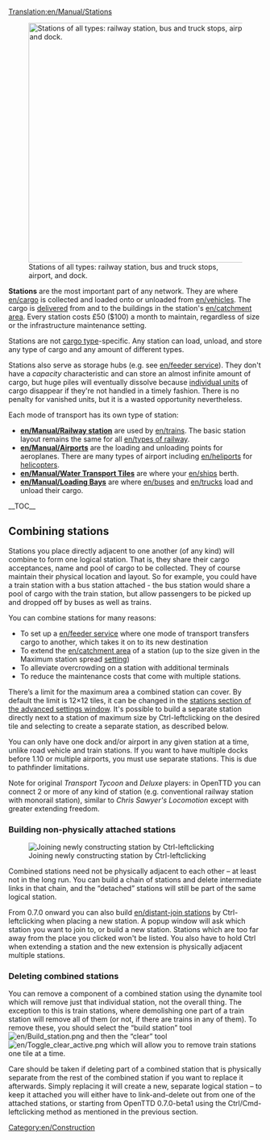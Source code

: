 [[Translation:en/Manual/Stations]]

[[File:en/Stations.png|right|476px|thumb|Stations of all types: railway station, bus and truck stops, airport, and dock.]]

'''Stations''' are the most important part of any network. They are where [[en/cargo]] is collected and loaded onto or unloaded from [[en/vehicles]]. The cargo is [[en/Manual/Production delivery|delivered]] from and to the buildings in the station's [[en/catchment area]]. Every station costs £50 ($100) a month to maintain, regardless of size or the infrastructure maintenance setting.

Stations are not [[:Category:en/Cargo|cargo type]]-specific. Any station can load, unload, and store any type of cargo and any amount of different types.

Stations also serve as storage hubs (e.g. see [[en/feeder service]]). They don't have a ''capacity'' characteristic and can store an almost infinite amount of cargo, but huge piles will eventually dissolve because [[en/cargo|individual units]] of cargo disappear if they're not handled in a timely fashion. There is no penalty for vanished units, but it is a wasted opportunity nevertheless.

Each mode of transport has its own type of station:
*'''[[en/Manual/Railway station]]''' are used by [[en/trains]].  The basic station layout remains the same for all [[en/types of railway]].
*'''[[en/Manual/Airports]]''' are the loading and unloading points for aeroplanes. There are many types of airport including [[en/heliport]]s for [[:Category:en/Helicopters|helicopters]].
*'''[[en/Manual/Water Transport Tiles]]''' are where your [[en/ships]] berth.
*'''[[en/Manual/Loading Bays]]''' are where [[en/buses]] and [[en/trucks]] load and unload their cargo.

__TOC__

==Combining stations==
Stations you place directly adjacent to one another (of any kind) will combine to form one logical station.  That is, they share their cargo acceptances, name and pool of cargo to be collected.  They of course maintain their physical location and layout. So for example, you could have a train station with a bus station attached - the bus station would share a pool of cargo with the train station, but allow passengers to be picked up and dropped off by buses as well as trains.

You can combine stations for many reasons:
*To set up a [[en/feeder service]] where one mode of transport transfers cargo to another, which takes it on to its new destination
*To extend the [[en/catchment area]] of a station (up to the size given in the Maximum station spread [[en/Archive/Manual/Settings/Advanced Settings|setting]])
*To alleviate overcrowding on a station with additional terminals
*To reduce the maintenance costs that come with multiple stations.

There’s a limit for the maximum area a combined station can cover. By default the limit is 12&times;12 tiles, it can be changed in the [[en/Archive/Manual/Settings/Advanced Settings/Stations#Max station spread|stations section of the advanced settings window]]. It's possible to build a separate station directly next to a station of maximum size by Ctrl-leftclicking on the desired tile and selecting to create a separate station, as described below.

You can only have one dock and/or airport in any given station at a time, unlike road vehicle and train stations. If you want to have multiple docks before 1.10 or multiple airports, you must use separate stations. This is due to pathfinder limitations.

Note for original ''Transport Tycoon'' and ''Deluxe'' players: in OpenTTD you can connect 2 or more of any kind of station (e.g. conventional railway station with monorail station), similar to ''Chris Sawyer's Locomotion'' except with greater extending freedom.

===Building non-physically attached stations===
[[File:en/Join station leftclick.png|thumb|Joining newly constructing station by Ctrl-leftclicking]]

Combined stations need not be physically adjacent to each other – at least not in the long run.  You can build a chain of stations and delete intermediate links in that chain, and the “detached” stations will still be part of the same logical station.

From 0.7.0 onward you can also build [[en/distant-join stations]] by Ctrl-leftclicking when placing a new station. A popup window will ask which station you want to join to, or build a new station. Stations which are too far away from the place you clicked won't be listed. You also have to hold Ctrl when extending a station and the new extension is physically adjacent multiple stations.

===Deleting combined stations===
You can remove a component of a combined station using the dynamite tool which will remove just that individual station, not the overall thing. The exception to this is train stations, where demolishing one part of a train station will remove all of them (or not, if there are trains in any of them). To remove these, you should select the “build station” tool [[File:en/Build station.png]] and then the “clear” tool [[File:en/Toggle clear active.png]] which will allow you to remove train stations one tile at a time.

Care should be taken if deleting part of a combined station that is physically separate from the rest of the combined station if you want to replace it afterwards.  Simply replacing it will create a new, separate logical station – to keep it attached you will either have to link-and-delete out from one of the attached stations, or starting from OpenTTD 0.7.0-beta1 using the Ctrl/Cmd-leftclicking method as mentioned in the previous section.

[[Category:en/Construction]]